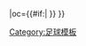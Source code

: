 {{fb team |t= -{zh-hans:艾比安士特宁; zh-hk:史特靈; zh-tw:斯特林維奇;}- |tan=斯特林維奇足球會 |tc=SCO |abb={{#if:{{{abb|}}}|STI{{0}}}} |oc={{#if:{{{oc|}}}|{{{oc}}} }} }}<!-- --><noinclude>[[Category:足球模板]]</noinclude>